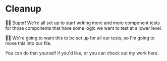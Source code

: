 # Cleanup

<EpicVideo url="https://www.epicweb.dev/workshops/web-application-testing/component-testing/proper-dom-cleanup-for-reliable-testing/solution" />

👨‍💼 Super! We're all set up to start writing more and more component tests for
those components that have some logic we want to test at a lower level.

🧝‍♂️ We're going to want this to be set up for all our tests, so I'm going to move
this into our <InlineFile file="tests/setup/setup-test-env.ts" /> file.

You can do that yourself if you'd like, or you
can <DiffLink>check out my work here</DiffLink>.
